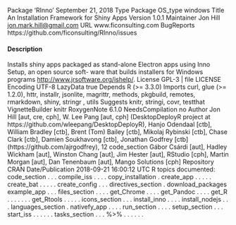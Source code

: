 Package ‘RInno’
September 21, 2018
Type Package
OS_type windows
Title An Installation Framework for Shiny Apps
Version 1.0.1
Maintainer Jon Hill <jon.mark.hill@gmail.com>
URL www.ficonsulting.com
BugReports https://github.com/ficonsulting/RInno/issues

#### Description

Installs shiny apps packaged as stand-alone Electron apps using Inno Setup, an open source soft-
ware that builds installers for Windows programs <http://www.jrsoftware.org/ishelp/>.
License GPL-3 | file LICENSE
Encoding UTF-8
LazyData true
Depends R (>= 3.3.0)
Imports curl, glue (>= 1.2.0), httr, installr, jsonlite, magrittr,
methods, pkgbuild, remotes, rmarkdown, shiny, stringr , utils
Suggests knitr, stringi, covr, testthat
VignetteBuilder knitr
RoxygenNote 6.1.0
NeedsCompilation no
Author Jon Hill [aut, cre, cph],
W. Lee Pang [aut, cph] (DesktopDeployR project at
https://github.com/wleepang/DesktopDeployR),
Hanjo Odendaal [ctb],
William Bradley [ctb],
Brent (Tom) Bailey [ctb],
Mikolaj Rybinski [ctb],
Chase Clark [ctb],
Damien Soukhavong [ctb],
Jonathan Godfrey [ctb] (https://github.com/ajrgodfrey),
12
code_section
Gábor Csárdi [aut],
Hadley Wickham [aut],
Winston Chang [aut],
Jim Hester [aut],
RStudio [cph],
Martin Morgan [aut],
Dan Tenenbaum [aut],
Mango Solutions [cph]
Repository CRAN
Date/Publication 2018-09-21 16:00:12 UTC
R topics documented:
code_section . . .
compile_iss . . . .
copy_installation .
create_app . . . . .
create_bat . . . . .
create_config . . .
directives_section .
download_packages
example_app . . .
files_section . . . .
get_Chrome . . . .
get_Pandoc . . . .
get_R . . . . . . .
get_Rtools . . . . .
icons_section . . .
install_inno . . . .
install_nodejs . . .
languages_section .
nativefy_app . . . .
run_section . . . .
setup_section . . .
start_iss . . . . . .
tasks_section . . .
%>% . . . . . . 



